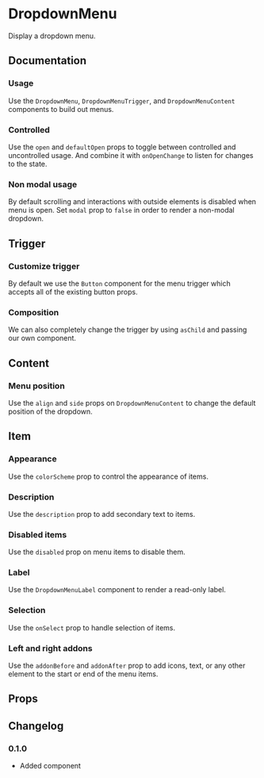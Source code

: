 # DropdownMenu

Display a dropdown menu.

## Documentation

### Usage

Use the `DropdownMenu`, `DropdownMenuTrigger`, and `DropdownMenuContent` components to build out menus.

<ax-demo name="dropdown-menu/usage" />

### Controlled

Use the `open` and `defaultOpen` props to toggle between controlled and uncontrolled usage. And combine it with `onOpenChange` to listen for changes to the state.

<ax-demo name="dropdown-menu/controlled-usage" />

### Non modal usage

By default scrolling and interactions with outside elements is disabled when menu is open. Set `modal` prop to `false` in order to render a non-modal dropdown.

<ax-demo name="dropdown-menu/modal-usage" />

## Trigger

### Customize trigger

By default we use the `Button` component for the menu trigger which accepts all of the existing button props.

<ax-demo name="dropdown-menu/trigger-usage" />

### Composition

We can also completely change the trigger by using `asChild` and passing our own component.

<ax-demo name="dropdown-menu/trigger-composition-usage" />

## Content

### Menu position

Use the `align` and `side` props on `DropdownMenuContent` to change the default position of the dropdown.

<ax-demo name="dropdown-menu/position-usage" />

## Item

### Appearance

Use the `colorScheme` prop to control the appearance of items.

<ax-demo meta='/colorScheme="danger"/' name="dropdown-menu/appearance-usage" />

### Description

Use the `description` prop to add secondary text to items.

<ax-demo meta="/description/" name="dropdown-menu/description-usage" />

### Disabled items

Use the `disabled` prop on menu items to disable them.

<ax-demo meta="/disabled/" name="dropdown-menu/disabled-usage" />

### Label

Use the `DropdownMenuLabel` component to render a read-only label.

<ax-demo meta="/DropdownMenuLabel/" name="dropdown-menu/usage" />

### Selection

Use the `onSelect` prop to handle selection of items.

<ax-demo name="dropdown-menu/select-usage" />

### Left and right addons

Use the `addonBefore` and `addonAfter` prop to add icons, text, or any other element to the start or end of the menu items.

<ax-demo
  meta="/addonBefore/ /addonAfter/"
  name="dropdown-menu/addon-usage"
/>

## Props

<ax-props-table component="DropdownMenu" extends={false} />

<ax-props-table component="DropdownMenuContent" />

<ax-props-table component="DropdownMenuItem" />

<ax-props-table component="DropdownMenuLabel" />

<ax-props-table component="DropdownMenuSeparator" />

<ax-props-table component="DropdownMenuTrigger" />

## Changelog

### 0.1.0

- Added component
